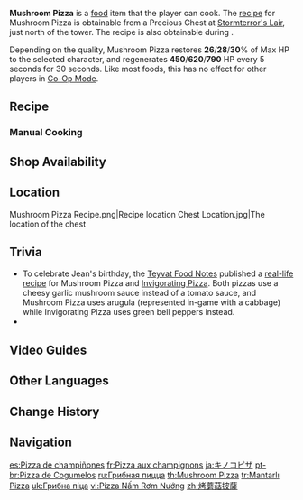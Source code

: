 {{Food Infobox
|id              = 108042
|name            = Mushroom Pizza
|description     = A pizza covered in cheese and mushrooms.
|desc_suspicious = If you can bite through the brick-like texture... At least it can ease your hunger.
|desc_basic      = When still warm, the cheese becomes stretchy and gooey, making it extremely satisfying to eat.
|desc_delicious  = It's a party in your mouth and the cheese and mushrooms invited all their delicious friends.
|type            = Recovery Dishes
|effectType      = Regeneration
|effect          = Restores (var1)% of Max HP to the selected character and regenerates (var2) HP every 5s for 30s.
|eff_att1        = HP Restore
|eff_att2        = HP Restore Percent
|eff_att3        = HP Restore Fixed
|eff_suspicious1 = 26
|eff_suspicious2 = 450
|eff_basic1      = 28
|eff_basic2      = 620
|eff_delicious1  = 30
|eff_delicious2  = 790
|quality         = 3
|variant         = Invigorating Pizza, Special Mushroom Pizza
|region          = Mondstadt
|recipe          = Obtained from a chest in [[Stormterror's Lair]] or obtained during ''[[Food From Afar]]''
|source1         = {{Sold By|Mushroom Pizza}}
}}

'''Mushroom Pizza''' is a [[food]] item that the player can cook. The [[recipe]] for Mushroom Pizza is obtainable from a Precious Chest at [[Stormterror's Lair]], just north of the tower. The recipe is also obtainable during {{Quest|Food From Afar}}.

Depending on the quality, Mushroom Pizza restores '''26'''/'''28'''/'''30'''% of Max HP to the selected character, and regenerates '''450'''/'''620'''/'''790''' HP every 5 seconds for 30 seconds. Like most foods, this has no effect for other players in [[Co-Op Mode]].

{{Special Dish|Jean|Invigorating Pizza}}

==Recipe==
{{Recipe
|type = Cooking
|Mushroom = 4
|Flour = 3
|Cabbage = 2
|Cheese = 1
|sort = Mushroom;Flour;Cabbage;Cheese
}}

===Manual Cooking===
{{Manual Cooking}}

==Shop Availability==
{{Shop Availability}}

==Location==
<gallery>
Mushroom Pizza Recipe.png|Recipe location
Chest Location.jpg|The location of the chest
</gallery>

==Trivia==
* To celebrate Jean's birthday, the [[Teyvat Food Notes]] published a [https://ys.mihoyo.com/main/news/detail/14518 real-life recipe] for Mushroom Pizza and [[Invigorating Pizza]]. Both pizzas use a cheesy garlic mushroom sauce instead of a tomato sauce, and Mushroom Pizza uses arugula (represented in-game with a cabbage) while Invigorating Pizza uses green bell peppers instead.
* {{Related Items|type=variant}}

==Video Guides==
{{EVT
|video1   = https://youtu.be/2xdxsawRFjs
|caption1 = Location Guide
}}

==Other Languages==
{{Other Languages
|en      = Mushroom Pizza
|zhs     = 烤蘑菇披萨
|zhs_rm  = Kǎo Mógū Pīsà
|zht     = 烤蘑菇披薩
|zht_rm  = Kǎo Mógū Pīsà
|zh_tl   = Baked Mushroom Pizza
|ja      = キノコピザ
|ja_rm   = Kinoko Piza
|ja_tl   = Mushroom Pizza
|ko      = 버섯피자
|ko_rm   = Beoseot Pija
|ko_tl   = Mushroom Pizza
|es      = Pizza de champiñones
|es_tl   = Mushroom Pizza
|fr      = Pizza aux champignons
|fr_tl   = Mushroom Pizza
|ru      = Грибная пицца
|ru_tl   = Mushroom Pizza
|th      = Mushroom Pizza
|vi      = Pizza Nấm Rơm Nướng
|vi_tl   = Grilled Straw Mushroom Pizza
|de      = Pilzza
|de_tl   = Mushroom Pizza
|de_note = {{w|Portmanteau}} of {{de|Pilz|mushroom}} and Pizza.
|id      = Mushroom Pizza
|pt      = Pizza de Cogumelos
|pt_tl   = Mushroom Pizza
|tr      = Mantarlı Pizza
|tr_tl   = Mushroom Pizza
|it      = Pizza ai funghi
|it_tl   = Mushroom Pizza
}}

==Change History==
{{Change History|1.0}}

==Navigation==
{{Food Navbox}}

[[es:Pizza de champiñones]]
[[fr:Pizza aux champignons]]
[[ja:キノコピザ]]
[[pt-br:Pizza de Cogumelos]]
[[ru:Грибная пицца]]
[[th:Mushroom Pizza]]
[[tr:Mantarlı Pizza]]
[[uk:Грибна піца]]
[[vi:Pizza Nấm Rơm Nướng]]
[[zh:烤蘑菇披薩]]